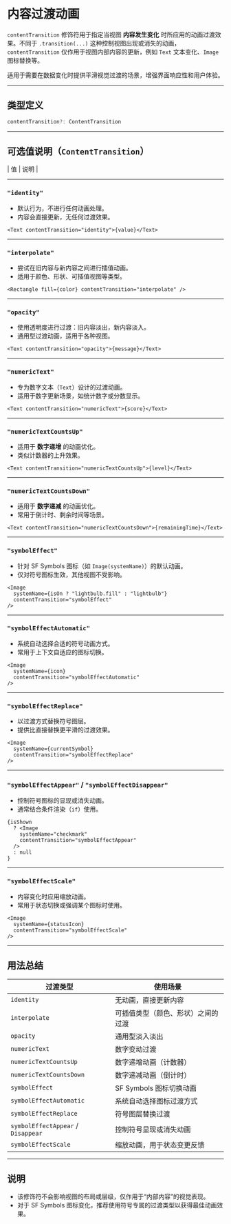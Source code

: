 # 内容过渡动画 

`contentTransition` 修饰符用于指定当视图 **内容发生变化** 时所应用的动画过渡效果。不同于 `.transition(...)` 这种控制视图出现或消失的动画，`contentTransition` 仅作用于视图内部内容的更新，例如 `Text` 文本变化、`Image` 图标替换等。

适用于需要在数据变化时提供平滑视觉过渡的场景，增强界面响应性和用户体验。

---

## 类型定义

```ts
contentTransition?: ContentTransition
```

---

## 可选值说明（`ContentTransition`）

\| 值 | 说明 |

---

### `"identity"`

* 默认行为，不进行任何动画处理。
* 内容会直接更新，无任何过渡效果。

```tsx
<Text contentTransition="identity">{value}</Text>
```

---

### `"interpolate"`

* 尝试在旧内容与新内容之间进行插值动画。
* 适用于颜色、形状、可插值视图等类型。

```tsx
<Rectangle fill={color} contentTransition="interpolate" />
```

---

### `"opacity"`

* 使用透明度进行过渡：旧内容淡出，新内容淡入。
* 通用型过渡动画，适用于各种视图。

```tsx
<Text contentTransition="opacity">{message}</Text>
```

---

### `"numericText"`

* 专为数字文本（`Text`）设计的过渡动画。
* 适用于数字更新场景，如统计数字或分数显示。

```tsx
<Text contentTransition="numericText">{score}</Text>
```

---

### `"numericTextCountsUp"`

* 适用于 **数字递增** 的动画优化。
* 类似计数器的上升效果。

```tsx
<Text contentTransition="numericTextCountsUp">{level}</Text>
```

---

### `"numericTextCountsDown"`

* 适用于 **数字递减** 的动画优化。
* 常用于倒计时、剩余时间等场景。

```tsx
<Text contentTransition="numericTextCountsDown">{remainingTime}</Text>
```

---

### `"symbolEffect"`

* 针对 SF Symbols 图标（如 `Image(systemName)`）的默认动画。
* 仅对符号图标生效，其他视图不受影响。

```tsx
<Image
  systemName={isOn ? "lightbulb.fill" : "lightbulb"}
  contentTransition="symbolEffect"
/>
```

---

### `"symbolEffectAutomatic"`

* 系统自动选择合适的符号动画方式。
* 常用于上下文自适应的图标切换。

```tsx
<Image
  systemName={icon}
  contentTransition="symbolEffectAutomatic"
/>
```

---

### `"symbolEffectReplace"`

* 以过渡方式替换符号图层。
* 提供比直接替换更平滑的过渡效果。

```tsx
<Image
  systemName={currentSymbol}
  contentTransition="symbolEffectReplace"
/>
```

---

### `"symbolEffectAppear"` / `"symbolEffectDisappear"`

* 控制符号图标的显现或消失动画。
* 通常结合条件渲染（`if`）使用。

```tsx
{isShown
  ? <Image
    systemName="checkmark"
    contentTransition="symbolEffectAppear"
  />
  : null
}
```

---

### `"symbolEffectScale"`

* 内容变化时应用缩放动画。
* 常用于状态切换或强调某个图标时使用。

```tsx
<Image
  systemName={statusIcon}
  contentTransition="symbolEffectScale"
/>
```

---

## 用法总结

| 过渡类型                               | 使用场景              |
| ---------------------------------- | ----------------- |
| `identity`                         | 无动画，直接更新内容        |
| `interpolate`                      | 可插值类型（颜色、形状）之间的过渡 |
| `opacity`                          | 通用型淡入淡出           |
| `numericText`                      | 数字变动过渡            |
| `numericTextCountsUp`              | 数字递增动画（计数器）       |
| `numericTextCountsDown`            | 数字递减动画（倒计时）       |
| `symbolEffect`                     | SF Symbols 图标切换动画 |
| `symbolEffectAutomatic`            | 系统自动选择图标过渡方式      |
| `symbolEffectReplace`              | 符号图层替换过渡          |
| `symbolEffectAppear` / `Disappear` | 控制符号显现或消失动画       |
| `symbolEffectScale`                | 缩放动画，用于状态变更反馈     |

---

## 说明

* 该修饰符不会影响视图的布局或层级，仅作用于“内部内容”的视觉表现。
* 对于 SF Symbols 图标变化，推荐使用符号专属的过渡类型以获得最佳动画效果。
